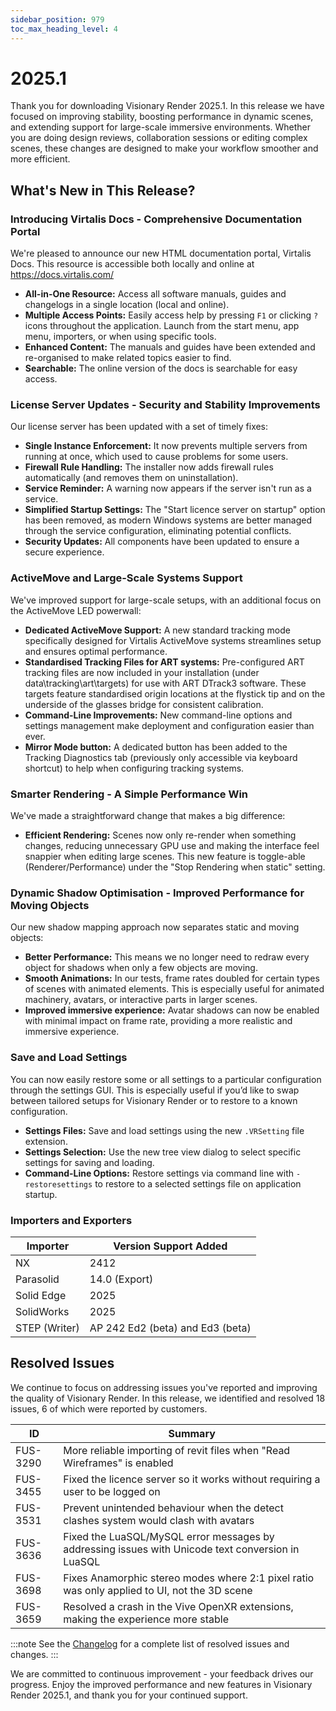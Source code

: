 ```yaml
---
sidebar_position: 979
toc_max_heading_level: 4
---
```


# 2025.1

Thank you for downloading Visionary Render 2025.1. In this release we have focused on improving stability, boosting performance in dynamic scenes, and extending support for large-scale immersive environments. Whether you are doing design reviews, collaboration sessions or editing complex scenes, these changes are designed to make your workflow smoother and more efficient. 

## What's New in This Release?

### Introducing Virtalis Docs - Comprehensive Documentation Portal 

We're pleased to announce our new HTML documentation portal, Virtalis Docs. This resource is accessible both locally and online at https://docs.virtalis.com/ 

- **All-in-One Resource:** Access all software manuals, guides and changelogs in a single location (local and online).
- **Multiple Access Points:** Easily access help by pressing `F1` or clicking `?` icons throughout the application. Launch from the start menu, app menu, importers, or when using specific tools.
- **Enhanced Content:** The manuals and guides have been extended and re-organised to make related topics easier to find.
- **Searchable:** The online version of the docs is searchable for easy access.

### License Server Updates - Security and Stability Improvements

Our license server has been updated with a set of timely fixes:

- **Single Instance Enforcement:** It now prevents multiple servers from running at once, which used to cause problems for some users.
- **Firewall Rule Handling:** The installer now adds firewall rules automatically (and removes them on uninstallation).
- **Service Reminder:** A warning now appears if the server isn't run as a service.
- **Simplified Startup Settings:** The "Start licence server on startup" option has been removed, as modern Windows systems are better managed through the service configuration, eliminating potential conflicts.
- **Security Updates:** All components have been updated to ensure a secure experience.

### ActiveMove and Large-Scale Systems Support

We've improved support for large-scale setups, with an additional focus on the ActiveMove LED powerwall:

- **Dedicated ActiveMove Support:** A new standard tracking mode specifically designed for Virtalis ActiveMove systems streamlines setup and ensures optimal performance.
- **Standardised Tracking Files for ART systems:** Pre-configured ART tracking files are now included in your installation (under data\tracking\art\targets) for use with ART DTrack3 software. These targets feature standardised origin locations at the flystick tip and on the underside of the glasses bridge for consistent calibration.
- **Command-Line Improvements:** New command-line options and settings management make deployment and configuration easier than ever.
- **Mirror Mode button:** A dedicated button has been added to the Tracking Diagnostics tab (previously only accessible via keyboard shortcut) to help when configuring tracking systems.

### Smarter Rendering - A Simple Performance Win

We've made a straightforward change that makes a big difference:

- **Efficient Rendering:** Scenes now only re-render when something changes, reducing unnecessary GPU use and making the interface feel snappier when editing large scenes. This new feature is toggle-able (Renderer/Performance) under the "Stop Rendering when static" setting.

### Dynamic Shadow Optimisation - Improved Performance for Moving Objects

Our new shadow mapping approach now separates static and moving objects:

- **Better Performance:** This means we no longer need to redraw every object for shadows when only a few objects are moving. 
- **Smooth Animations:** In our tests, frame rates doubled for certain types of scenes with animated elements. This is especially useful for animated machinery, avatars, or interactive parts in larger scenes.
- **Improved immersive experience:** Avatar shadows can now be enabled with minimal impact on frame rate, providing a more realistic and immersive experience. 

### Save and Load Settings

You can now easily restore some or all settings to a particular configuration through the settings GUI. This is especially useful if you’d like to swap between tailored setups for Visionary Render or to restore to a known configuration.

- **Settings Files:** Save and load settings using the new `.VRSetting` file extension.
- **Settings Selection:** Use the new tree view dialog to select specific settings for saving and loading.
- **Command-Line Options:** Restore settings via command line with `-restoresettings` to restore to a selected settings file on application startup.

### Importers and Exporters

| Importer | Version Support Added |
|---|---|
| NX | 2412 |
| Parasolid | 14.0 (Export) |
| Solid Edge | 2025 |
| SolidWorks | 2025 |
| STEP (Writer) | AP 242 Ed2 (beta) and Ed3 (beta) |

## Resolved Issues

We continue to focus on addressing issues you've reported and improving the quality of Visionary Render. In this release, we identified and resolved 18 issues, 6 of which were reported by customers. 

| ID | Summary |
|---|---|
| FUS-3290 | More reliable importing of revit files when "Read Wireframes" is enabled |
| FUS-3455 | Fixed the licence server so it works without requiring a user to be logged on |
| FUS-3531 | Prevent unintended behaviour when the detect clashes system would clash with avatars |
| FUS-3636 | Fixed the LuaSQL/MySQL error messages by addressing issues with Unicode text conversion in LuaSQL |
| FUS-3698 | Fixes Anamorphic stereo modes where 2:1 pixel ratio was only applied to UI, not the 3D scene |
| FUS-3659 | Resolved a crash in the Vive OpenXR extensions, making the experience more stable |

:::note
See the [Changelog](../../changelogs/visionary-render#20251) for a complete list of resolved issues and changes.
:::

We are committed to continuous improvement - your feedback drives our progress. Enjoy the improved performance and new features in Visionary Render 2025.1, and thank you for your continued support.
